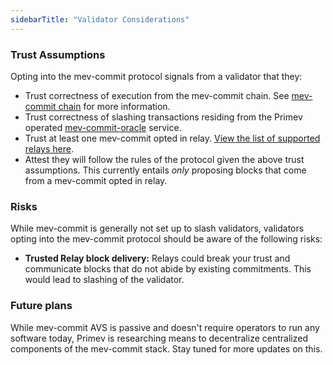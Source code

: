 ```yaml
---
sidebarTitle: "Validator Considerations"
---
```


### Trust Assumptions

Opting into the mev-commit protocol signals from a validator that they:

* Trust correctness of execution from the mev-commit chain. See [mev-commit chain](/v1.2.x/concepts/mev-commit-chain/chain-details) for more information.
* Trust correctness of slashing transactions residing from the Primev operated [mev-commit-oracle](https://github.com/primev/mev-commit/tree/main/oracle) service.
* Trust at least one mev-commit opted in relay. [View the list of supported relays here](https://docs.primev.xyz/v1.2.x/get-started/validators/validator-guide#supporting-relays).
* Attest they will follow the rules of the protocol given the above trust assumptions. This currently entails *only* proposing blocks that come from a mev-commit opted in relay. 

### Risks

While mev-commit is generally not set up to slash validators, validators opting into the mev-commit protocol should be aware of the following risks:

* **Trusted Relay block delivery:** Relays could break your trust and communicate blocks that do not abide by existing commitments. This would lead to slashing of the validator.

### Future plans

While mev-commit AVS is passive and doesn't require operators to run any software today, Primev is researching means to decentralize centralized components of the mev-commit stack. Stay tuned for more updates on this.
